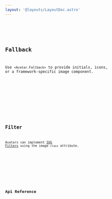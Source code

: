 ```yaml
---
layout: '@layouts/LayoutDoc.astro'
---
```




<Preview client:load>
	<Fragment slot="preview">
		<Example client:visible />
	</Fragment>
	<Fragment slot="code">
		<Code code={ExampleRaw} lang="svelte" />
	</Fragment>
</Preview>

## Fallback

Use `<Avatar.Fallback>` to provide initials, icons, or a framework-specific image component.

<Preview client:load>
	<Fragment slot="preview">
		<ExampleFallback client:visible />
	</Fragment>
	<Fragment slot="code">
		<Code code={ExampleFallbackRaw} lang="svelte" />
	</Fragment>
</Preview>

## Filter

Avatars can implement [SVG Filters](/docs/guides/cookbook/svg-filters) using the image `class` attribute.

<Preview client:load>
	<Fragment slot="preview">
		<ExampleFilter client:visible />
	</Fragment>
	<Fragment slot="code">
		<Code code={ExampleFilterRaw} lang="svelte" />
	</Fragment>
</Preview>

## Api Reference

<ApiTable />

